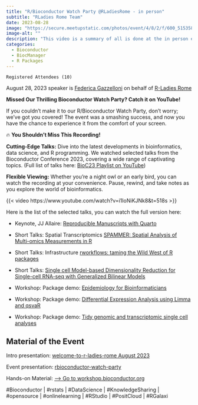 ```yaml
---
title: "R/Bioconductor Watch Party @RLadiesRome - in person"
subtitle: "RLadies Rome Team"
date: 2023-08-28
image: "https://secure.meetupstatic.com/photos/event/4/8/2/f/600_515358479.webp?w=750"
image-alt: ""
description: "This video is a summary of all is done at the in person event in Rome at The Department of Statistics of La Sapienza University"
categories:
  - Bioconductor
  - BiocManager
  - R Packages
---
```


`Registered Attendees (10)`

August 28, 2023 speaker is [Federica Gazzelloni](https://federicagazzelloni.netlify.app/) on behalf of [R-Ladies Rome](https://rladiesrome.quarto.pub/website)

**Missed Our Thrilling Bioconductor Watch Party? Catch it on YouTube!**

If you couldn't make it to our R/Bioconductor Watch Party, don't worry; we've got you covered! The event was a smashing success, and now you have the chance to experience it from the comfort of your screen.

🔥 **You Shouldn't Miss This Recording!**

**Cutting-Edge Talks:** Dive into the latest developments in bioinformatics, data science, and R programming. We watched selected talks from the Bioconductor Conference 2023, covering a wide range of captivating topics. (Full list of talks here: [BioC23 Playlist on YouTube](https://www.youtube.com/playlist?list=PLdl4u5ZRDMQRVvXBi29h7MDtRn-AQGlXS))

**Flexible Viewing:** Whether you're a night owl or an early bird, you can watch the recording at your convenience. Pause, rewind, and take notes as you explore the world of bioinformatics.

{{< video https://www.youtube.com/watch?v=i1IoNiKJNk8&t=518s >}}

Here is the list of the selected talks, you can watch the full version here:

-   Keynote, JJ Allaire: [Reproducible Manuscripts with Quarto](https://www.youtube.com/watch?v=0wB4K08ui4c&list=PLdl4u5ZRDMQRVvXBi29h7MDtRn-AQGlXS&index=11&t=0s)

-   Short Talks: Spatial Transcriptomics [SPAMMER: Spatial Analysis of Multi-omics Measurements in R](https://www.youtube.com/watch?v=sphsm5cvfDQ&list=PLdl4u5ZRDMQRVvXBi29h7MDtRn-AQGlXS&index=18&t=0s)

-   Short Talks: Infrastructure [rworkflows: taming the Wild West of R packages](https://www.youtube.com/watch?v=qdwbJOpVsvU&list=PLdl4u5ZRDMQRVvXBi29h7MDtRn-AQGlXS&index=4&t=0s)

-   Short Talks: [Single cell Model-based Dimensionality Reduction for Single-cell RNA-seq with Generalized Bilinear Models](https://www.youtube.com/watch?v=zcUMq9ZAOnw&list=PLdl4u5ZRDMQRVvXBi29h7MDtRn-AQGlXS&index=33&t=0s)

-   Workshop: Package demo: [Epidemiology for Bioinformaticians](https://www.youtube.com/watch?v=g1tlahrF7DM&list=PLdl4u5ZRDMQRVvXBi29h7MDtRn-AQGlXS&index=24&t=0s)

-   Workshop: Package demo: [Differential Expression Analysis using Limma and qsvaR](https://www.youtube.com/watch?v=k1Z-2woYGHQ&list=PLdl4u5ZRDMQRVvXBi29h7MDtRn-AQGlXS&index=38&t=0s)

-   Workshop: Package demo: [Tidy genomic and transcriptomic single cell analyses](https://www.youtube.com/watch?v=ecRdmHwEC7M&list=PLdl4u5ZRDMQRVvXBi29h7MDtRn-AQGlXS&index=36&t=0s)

## Material of the Event

Intro presentation: [welcome-to-r-ladies-rome August 2023](https://rladiesrome.quarto.pub/august282023)

Event presentation: [rbioconductor-watch-party](https://rladiesrome.quarto.pub/rbioconductor-watch-party/)

Hands-on Material: [--\> Go to workshop.bioconductor.org](workshop.bioconductor.org)

#Bioconductor \| #rstats \| #DataScience \| #KnowledgeSharing \| #opensource \| #onlinelearning \| #RStudio \| #PositCloud \| #RGalaxi
